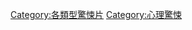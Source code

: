 {{Commons cat|Psychological thriller films}}

[[Category:各類型驚悚片|Category:各類型驚悚片]]
[[Category:心理驚悚|Category:心理驚悚]]